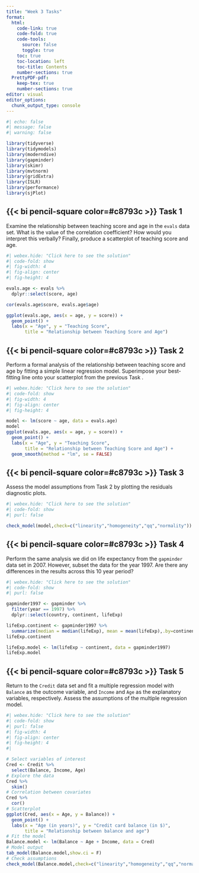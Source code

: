```yaml
---
title: "Week 3 Tasks"
format:
  html:    
    code-link: true
    code-fold: true
    code-tools:
      source: false
      toggle: true
    toc: true
    toc-location: left
    toc-title: Contents
    number-sections: true
  PrettyPDF-pdf:
    keep-tex: true
    number-sections: true
editor: visual
editor_options: 
  chunk_output_type: console
---
```


```r
#| echo: false
#| message: false
#| warning: false

library(tidyverse)
library(tidymodels)
library(moderndive)
library(gapminder)
library(skimr)
library(mvtnorm)
library(gridExtra)
library(ISLR)
library(performance)
library(sjPlot)
```

::: {.callout-warning icon="false"}
## {{< bi pencil-square color=#c8793c >}} Task 1

Examine the relationship between teaching score and age in the `evals` data set. What is the value of the correlation coefficient? How would you interpret this verbally? Finally, produce a scatterplot of teaching score and age.

```r
#| webex.hide: "Click here to see the solution"
#| code-fold: show
#| fig-width: 4
#| fig-align: center
#| fig-height: 4

evals.age <- evals %>%
  dplyr::select(score, age)

cor(evals.age$score, evals.age$age)

ggplot(evals.age, aes(x = age, y = score)) +
  geom_point() +
  labs(x = "Age", y = "Teaching Score",
       title = "Relationship between Teaching Score and Age")
```
:::


::: {.callout-warning icon="false"}
## {{< bi pencil-square color=#c8793c >}} Task 2

Perform a formal analysis of the relationship between teaching score and age by fitting a simple linear regression model. Superimpose your best-fitting line onto your scatterplot from the previous Task .


```r
#| webex.hide: "Click here to see the solution"
#| code-fold: show
#| fig-width: 4
#| fig-align: center
#| fig-height: 4

model <- lm(score ~ age, data = evals.age)
model
ggplot(evals.age, aes(x = age, y = score)) +
  geom_point() +
  labs(x = "Age", y = "Teaching Score",
       title = "Relationship between Teaching Score and Age") +
  geom_smooth(method = "lm", se = FALSE)
```
:::



::: {.callout-warning icon="false"}
## {{< bi pencil-square color=#c8793c >}} Task 3

Assess the model assumptions from Task 2 by plotting the residuals diagnostic plots.


```r
#| webex.hide: "Click here to see the solution"
#| code-fold: show
#| purl: false

check_model(model,check=c("linearity","homogeneity","qq","normality"))

```
:::




::: {.callout-warning icon="false"}
## {{< bi pencil-square color=#c8793c >}} Task 4

Perform the same analysis we did on life expectancy from the `gapminder` data set in 2007. However, subset the data for the year 1997. Are there any differences in the results across this 10 year period?


```r
#| webex.hide: "Click here to see the solution"
#| code-fold: show
#| purl: false

gapminder1997 <- gapminder %>%
  filter(year == 1997) %>%
  dplyr::select(country, continent, lifeExp)

lifeExp.continent <- gapminder1997 %>%
  summarize(median = median(lifeExp), mean = mean(lifeExp),.by=continent)
lifeExp.continent

lifeExp.model <- lm(lifeExp ~ continent, data = gapminder1997)
lifeExp.model
```
:::



::: {.callout-warning icon="false"}
## {{< bi pencil-square color=#c8793c >}} Task 5

 Return to the `Credit` data set and fit a multiple regression model with `Balance` as the outcome variable, and `Income` and `Age` as the explanatory variables, respectively. Assess the assumptions of the multiple regression model.


```r
#| webex.hide: "Click here to see the solution"
#| code-fold: show
#| purl: false
#| fig-width: 4
#| fig-align: center
#| fig-height: 4
#| 

# Select variables of interest
Cred <- Credit %>%
  select(Balance, Income, Age)
# Explore the data
Cred %>%
  skim()
# Correlation between covariates
Cred %>%
  cor()
# Scatterplot
ggplot(Cred, aes(x = Age, y = Balance)) +
  geom_point() +
  labs(x = "Age (in years)", y = "Credit card balance (in $)",
       title = "Relationship between balance and age") 
# Fit the model
Balance.model <- lm(Balance ~ Age + Income, data = Cred)
# Model output
tab_model(Balance.model,show.ci = F)
# Check assumptions
check_model(Balance.model,check=c("linearity","homogeneity","qq","normality"))

```
:::


